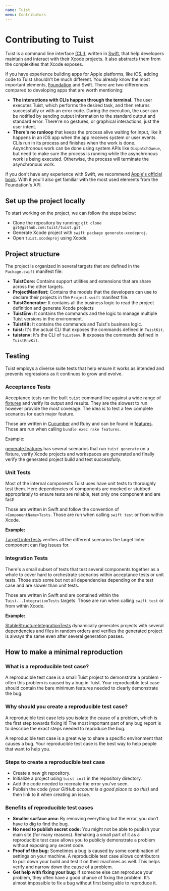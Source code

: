```yaml
---
name: Tuist
menu: Contributors
---
```



# Contributing to Tuist

Tuist is a command line interface [(CLI)](https://en.wikipedia.org/wiki/Command-line_interface),
written in [Swift](https://www.apple.com/de/swift/),
that help developers maintain and interact with their Xcode projects.
It also abstracts them from the complexities that Xcode exposes.

If you have experience building apps for Apple platforms,
like iOS,
adding code to Tuist shouldn't be much different.
You already know the most important elements,
[Foundation](https://developer.apple.com/documentation/foundation) and Swift. There are two differences compared to developing apps that are worth mentioning:

- **The interactions with CLIs happen through the terminal.**
  The user executes Tuist,
  which performs the desired task,
  and then returns successfully or with an error code.
  During the execution,
  the user can be notified by sending output information to the standard output and standard error.
  There're no gestures, or graphical interactions,
  just the user intent.
- **There's no runloop** that keeps the process alive waiting for input,
  like it happens in an iOS app when the app receives system or user events.
  CLIs run in its process and finishes when the work is done.
  Asynchronous work can be done using system APIs like `DispatchQueue`,
  but need to make sure the process is running while the asynchronous work is being executed.
  Otherwise,
  the process will terminate the asynchronous work.

If you don't have any experience with Swift,
we recommend [Apple's official book](https://docs.swift.org/swift-book/).
With it you'll also get familiar with the most used elements from the Foundation's API.

## Set up the project locally

To start working on the project, we can follow the steps below:

- Clone the repository by running: `git clone git@github.com:tuist/tuist.git`
- Generate Xcode project with `swift package generate-xcodeproj`.
- Open `tuist.xcodeproj` using Xcode.

<Message info title="Xcode" description="Xcode needs to be installed in your system. If not, you can install it from the macOS App Store. After the installation, open it once to accept some licenses and install some additional components."/>

## Project structure

The project is organized in several targets that are defined in the `Package.swift` manifest file:

- **TuistCore:** Contains support utilities and extensions that are share across the other targets.
- **ProjectManifest:** Contains the models that the developers can use to declare their projects in the `Project.swift` manifest file.
- **TuistGenerator:** It contains all the business logic to read the project definition and generate Xcode projects
- **TuistEnv:** It contains the commands and the logic to manage multiple Tuist versions in the environment.
- **TuistKit:** It contains the commands and Tuist's business logic.
- **tuist:** It's the actual CLI that exposes the commands defined in `TuistKit`.
- **tuistenv:** It's the CLI of `tuistenv`. It exposes the commands defined in `TuistEnvKit`.

<Message info title="Package.swift" description="The Package.swift file declares the structure of our project (a Swift package) and the Swift Package Manager uses it to generate the Xcode project and provide us with a set of commands to interact with it, like 'swift build'"/>
<Message info title="Tests" description="The targets have an associated target that contains the tests. They are named with the same name suffixed with 'Tests'"/>

## Testing

Tuist employs a diverse suite tests that help ensure it works as intended and prevents regressions as it continues to grow and evolve.

### Acceptance Tests

Acceptance tests run the built `tuist` command line against a wide range of [fixtures](/https://github.com/tuist/tuist/tree/master/fixtures) and verify its output and results. They are the slowest to run however provide the most coverage. The idea is to test a few complete scenarios for each major feature.

Those are written in [Cucumber](https://cucumber.io/docs) and Ruby and can be found in [features](/https://github.com/tuist/tuist/tree/master/features). Those are run when calling `bundle exec rake features`.

Example:

[generate.features](https://github.com/tuist/tuist/blob/master/features/generate.feature) has several scenarios that run `tuist generate` on a fixture, verify Xcode projects and workspaces are generated and finally verify the generated project build and test successfully.

### Unit Tests

Most of the internal components Tuist uses have unit tests to thoroughly test them. Here dependencies of components are mocked or stubbed appropriately to ensure tests are reliable, test only one component and are fast!

Those are written in Swift and follow the convention of `<ComponentName>Tests`. Those are run when calling `swift test` or from within Xcode.

**Example:**

[TargetLinterTests](https://github.com/tuist/tuist/blob/master/Tests/TuistGeneratorTests/Linter/TargetLinterTests.swift) verifies all the different scenarios the target linter component can flag issues for.

### Integration Tests

There's a small subset of tests that test several components together as a whole to cover hard to orchestrate scenarios within acceptance tests or unit tests. Those stub some but not all dependencies depending on the test case and are slower than unit tests.

Those are written in Swift and are contained within the `Tuist...IntegrationTests` targets. Those are run when calling `swift test` or from within Xcode.

**Example:**

[StableStructureIntegrationTests](https://github.com/tuist/tuist/blob/master/Tests/TuistIntegrationTests/Generator/StableStructureIntegrationTests.swift) dynamically generates projects with several dependencies and files in random orders and verifies the generated project is always the same even after several generation passes.

## How to make a minimal reproduction

### What is a reproducible test case?

A reproducible test case is a small Tuist project to demonstrate a problem - often this problem is caused by a bug in Tuist. Your reproducible test case should contain the bare minimum features needed to clearly demonstrate the bug.

### Why should you create a reproducible test case?

A reproducible test case lets you isolate the cause of a problem, which is the first step towards fixing it! The most important part of any bug report is to describe the exact steps needed to reproduce the bug.

A reproducible test case is a great way to share a specific environment that causes a bug. Your reproducible test case is the best way to help people that want to help you.

### Steps to create a reproducible test case

- Create a new git repository.
- Initialize a project using `tuist init` in the repository directory.
- Add the code needed to recreate the error you’ve seen.
- Publish the code _(your GitHub account is a good place to do this)_ and then link to it when creating an issue.

### Benefits of reproducible test cases

- **Smaller surface area:** By removing everything but the error, you don’t have to dig to find the bug.
- **No need to publish secret code:** You might not be able to publish your main site (for many reasons). Remaking a small part of it as a reproducible test case allows you to publicly demonstrate a problem without exposing any secret code.
- **Proof of the bug:** Sometimes a bug is caused by some combination of settings on your machine. A reproducible test case allows contributors to pull down your build and test it on their machines as well. This helps verify and narrow down the cause of a problem.
- **Get help with fixing your bug:** If someone else can reproduce your problem, they often have a good chance of fixing the problem. It’s almost impossible to fix a bug without first being able to reproduce it.
